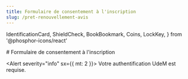 ```yaml
---
title: Formulaire de consentement à l'inscription
slug: /pret-renouvellement-avis
---
```


  IdentificationCard,
  ShieldCheck,
  BookBookmark,
  Coins,
  LockKey,
} from '@phosphor-icons/react'


<Section>
# Formulaire de consentement à l'inscription
  
  <Alert severity="info" sx={{ mt: 2 }}>
        Votre authentification UdeM est requise.
  </Alert>
  <FormulaireConsentement />
</Section>
